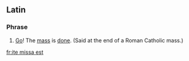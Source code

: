 ==Latin==

===Phrase===
{{infl|la|phrase|head=[[ite]] [[missa]] [[est]]}}

# {{context|Ecclesiastical Latin}} [[Go]]! The [[mass]] is [[done]]. (Said at the end of a Roman Catholic mass.)

[[fr:ite missa est]]